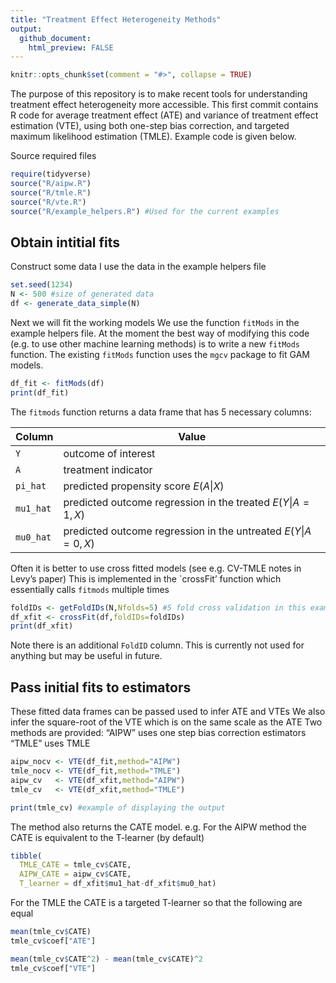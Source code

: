 ```yaml
---
title: "Treatment Effect Heterogeneity Methods"
output:
  github_document:
    html_preview: FALSE
---
```


```r
knitr::opts_chunk$set(comment = "#>", collapse = TRUE)
```

The purpose of this repository is to make recent tools for understanding treatment effect heterogeneity more accessible. This first commit contains R code for average treatment effect (ATE) and variance of treatment effect estimation (VTE), using both one-step bias correction, and targeted maximum likelihood estimation (TMLE). Example code is given below.

Source required files

```r
require(tidyverse)
source("R/aipw.R")
source("R/tmle.R")
source("R/vte.R")
source("R/example_helpers.R") #Used for the current examples
```
## Obtain intitial fits

Construct some data I use the data in the example helpers file

```r
set.seed(1234)
N <- 500 #size of generated data
df <- generate_data_simple(N)
```

Next we will fit the working models We use the function `fitMods` in the example helpers file. At the moment the best way of modifying this code (e.g. to use other machine learning methods) is to write a new `fitMods` function. The existing `fitMods` function uses the `mgcv` package to fit GAM models. 

```r
df_fit <- fitMods(df)
print(df_fit)
```

The `fitmods` function returns a data frame that has 5 necessary columns:

|Column| Value|
|---|---|
`Y` | outcome of interest 
`A` | treatment indicator 
`pi_hat`  | predicted propensity score $E(A|X)$ 
`mu1_hat` | predicted outcome regression in the treated $E(Y|A=1,X)$ 
`mu0_hat` | predicted outcome regression in the untreated $E(Y|A=0,X)$

Often it is better to use cross fitted models (see e.g. CV-TMLE notes in Levy's paper) This is implemented in the \`crossFit' function which essentially calls `fitmods` multiple times

```r
foldIDs <- getFoldIDs(N,Nfolds=5) #5 fold cross validation in this example
df_xfit <- crossFit(df,foldIDs=foldIDs)
print(df_xfit)
```
Note there is an additional `FoldID` column. This is currently not used for anything but may be useful in future.

## Pass initial fits to estimators

These fitted data frames can be passed used to infer ATE and VTEs We also infer the square-root of the VTE which is on the same scale as the ATE Two methods are provided: "AIPW" uses one step bias correction estimators "TMLE" uses TMLE

```r
aipw_nocv <- VTE(df_fit,method="AIPW")
tmle_nocv <- VTE(df_fit,method="TMLE")
aipw_cv   <- VTE(df_xfit,method="AIPW")
tmle_cv   <- VTE(df_xfit,method="TMLE")

print(tmle_cv) #example of displaying the output
```

The method also returns the CATE model. e.g. For the AIPW method the CATE is equivalent to the T-learner (by default)

```r
tibble(
  TMLE_CATE = tmle_cv$CATE,
  AIPW_CATE = aipw_cv$CATE, 
  T_learner = df_xfit$mu1_hat-df_xfit$mu0_hat) 
```

For the TMLE the CATE is a targeted T-learner so that the following are equal

```r
mean(tmle_cv$CATE)
tmle_cv$coef["ATE"]

mean(tmle_cv$CATE^2) - mean(tmle_cv$CATE)^2
tmle_cv$coef["VTE"]
```

